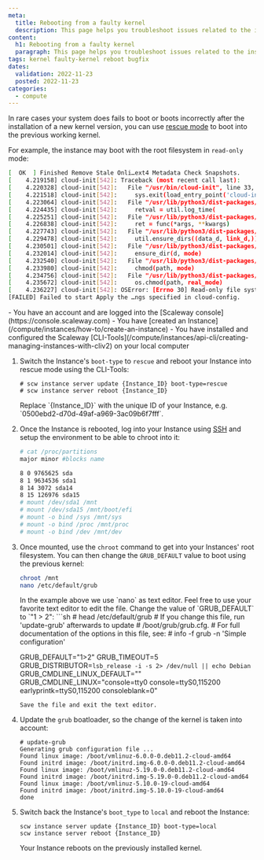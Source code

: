 ```yaml
---
meta:
  title: Rebooting from a faulty kernel
  description: This page helps you troubleshoot issues related to the installation of a faulty kernel
content:
  h1: Rebooting from a faulty kernel
  paragraph: This page helps you troubleshoot issues related to the installation of a faulty kernel
tags: kernel faulty-kernel reboot bugfix
dates:
  validation: 2022-11-23
  posted: 2022-11-23
categories:
  - compute
---
```


In rare cases your system does fails to boot or boots incorrectly after the installation of a new kernel version, you can use [rescue mode](/compute/instances/concepts/#rescue-mode) to boot into the previous working kernel.

For example, the instance may boot with the root filesystem in `read-only` mode:

```sh
[  OK  ] Finished Remove Stale Onli…ext4 Metadata Check Snapshots.
[    4.219158] cloud-init[542]: Traceback (most recent call last):
[    4.220328] cloud-init[542]:   File "/usr/bin/cloud-init", line 33, in <module>
[    4.221518] cloud-init[542]:     sys.exit(load_entry_point('cloud-init==20.4.1', 'console_scripts', 'cloud-init')())
[    4.223064] cloud-init[542]:   File "/usr/lib/python3/dist-packages/cloudinit/cmd/main.py", line 891, in main
[    4.224435] cloud-init[542]:     retval = util.log_time(
[    4.225251] cloud-init[542]:   File "/usr/lib/python3/dist-packages/cloudinit/util.py", line 2348, in log_time
[    4.226838] cloud-init[542]:     ret = func(*args, **kwargs)
[    4.227743] cloud-init[542]:   File "/usr/lib/python3/dist-packages/cloudinit/cmd/main.py", line 600, in status_wrapper
[    4.229478] cloud-init[542]:     util.ensure_dirs((data_d, link_d,))
[    4.230501] cloud-init[542]:   File "/usr/lib/python3/dist-packages/cloudinit/util.py", line 1534, in ensure_dirs
[    4.232014] cloud-init[542]:     ensure_dir(d, mode)
[    4.232540] cloud-init[542]:   File "/usr/lib/python3/dist-packages/cloudinit/util.py", line 1591, in ensure_dir
[    4.233980] cloud-init[542]:     chmod(path, mode)
[    4.234756] cloud-init[542]:   File "/usr/lib/python3/dist-packages/cloudinit/util.py", line 1830, in chmod
[    4.235672] cloud-init[542]:     os.chmod(path, real_mode)
[    4.236227] cloud-init[542]: OSError: [Errno 30] Read-only file system: '/var/lib/cloud/data'
[FAILED] Failed to start Apply the …ngs specified in cloud-config.
```

<Message type="requirement">
  - You have an account and are logged into the [Scaleway console](https://console.scaleway.com)
  - You have [created an Instance](/compute/instances/how-to/create-an-instance)
  - You have installed and configured the Scaleway [CLI-Tools](/compute/instances/api-cli/creating-managing-instances-with-cliv2) on your local computer
</Message>

1. Switch the Instance's `boot-type` to `rescue` and reboot your Instance into rescue mode using the CLI-Tools: 
    ```
    # scw instance server update {Instance_ID} boot-type=rescue
    # scw instance server reboot {Instance_ID}
    ```
    <Message type="note">
        Replace `{Instance_ID}` with the unique ID of your Instance, e.g. `0500ebd2-d70d-49af-a969-3ac09b6f7fff`.
    </Message>
2. Once the Instance is rebooted, log into your Instance using [SSH](/compute/instances/how-to/connect-to-instance/) and setup the environment to be able to chroot into it:
    ```sh
    # cat /proc/partitions
    major minor #blocks name

    8 0 9765625 sda
    8 1 9634536 sda1
    8 14 3072 sda14
    8 15 126976 sda15
    # mount /dev/sda1 /mnt
    # mount /dev/sda15 /mnt/boot/efi
    # mount -o bind /sys /mnt/sys
    # mount -o bind /proc /mnt/proc
    # mount -o bind /dev /mnt/dev
    ```
3. Once mounted, use the `chroot` command to get into your Instances' root filesystem. You can then change the `GRUB_DEFAULT` value to boot using the previous kernel:
    ```sh
    chroot /mnt
    nano /etc/default/grub
    ```
    <Message type="tip">
        In the example above we use `nano` as text editor. Feel free to use your favorite text editor to edit the file. 
    </Message>
    Change the value of `GRUB_DEFAULT` to `"1 > 2":
    ```sh
    # head /etc/default/grub
    # If you change this file, run 'update-grub' afterwards to update
    # /boot/grub/grub.cfg.
    # For full documentation of the options in this file, see:
    #   info -f grub -n 'Simple configuration'
    
    GRUB_DEFAULT="1>2"
    GRUB_TIMEOUT=5
    GRUB_DISTRIBUTOR=`lsb_release -i -s 2> /dev/null || echo Debian`
    GRUB_CMDLINE_LINUX_DEFAULT=""
    GRUB_CMDLINE_LINUX="console=tty0 console=ttyS0,115200 earlyprintk=ttyS0,115200 consoleblank=0"
    ```
    Save the file and exit the text editor. 
4. Update the `grub` boatloader, so the change of the kernel is taken into account:
    ```
    # update-grub
    Generating grub configuration file ...
    Found linux image: /boot/vmlinuz-6.0.0-0.deb11.2-cloud-amd64
    Found initrd image: /boot/initrd.img-6.0.0-0.deb11.2-cloud-amd64
    Found linux image: /boot/vmlinuz-5.19.0-0.deb11.2-cloud-amd64
    Found initrd image: /boot/initrd.img-5.19.0-0.deb11.2-cloud-amd64
    Found linux image: /boot/vmlinuz-5.10.0-19-cloud-amd64
    Found initrd image: /boot/initrd.img-5.10.0-19-cloud-amd64
    done
    ```
5. Switch back the Instance's `boot_type` to `local` and reboot the Instance:
    ```
    scw instance server update {Instance_ID} boot-type=local
    scw instance server reboot {Instance_ID}
    ```
    Your Instance reboots on the previously installed kernel.